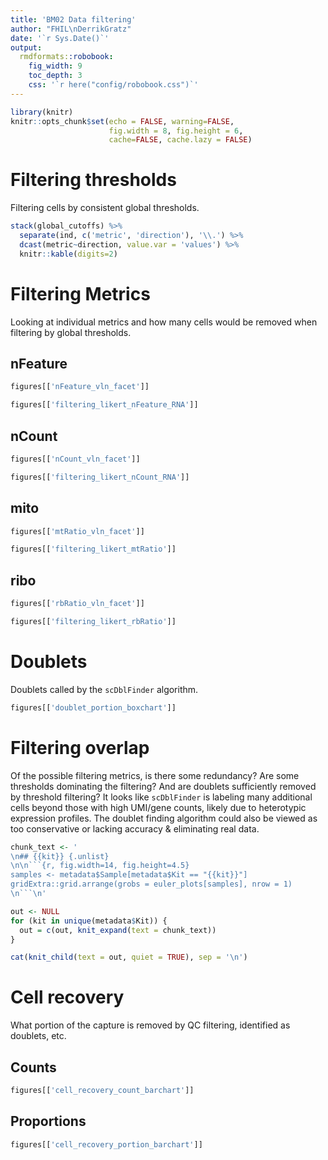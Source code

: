 ```yaml
---
title: 'BM02 Data filtering'
author: "FHIL\nDerrikGratz"
date: '`r Sys.Date()`'
output: 
  rmdformats::robobook:
    fig_width: 9
    toc_depth: 3
    css: '`r here("config/robobook.css")`'
---
```


```r
library(knitr)
knitr::opts_chunk$set(echo = FALSE, warning=FALSE,
                      fig.width = 8, fig.height = 6,
                      cache=FALSE, cache.lazy = FALSE) 
```

# Filtering thresholds

Filtering cells by consistent global thresholds.

```r
stack(global_cutoffs) %>%
  separate(ind, c('metric', 'direction'), '\\.') %>%
  dcast(metric~direction, value.var = 'values') %>%
  knitr::kable(digits=2)
```

# Filtering Metrics

Looking at individual metrics and how many cells would be removed when filtering by global thresholds.

## nFeature

:::: {class='fluid-row'}

::: {class='col-md-6'}

```r
figures[['nFeature_vln_facet']]
```

:::

::: {class='col-md-6'}

```r
figures[['filtering_likert_nFeature_RNA']]
```

:::

::::

## nCount

:::: {class='fluid-row'}

::: {class='col-md-6'}

```r
figures[['nCount_vln_facet']]
```

:::

::: {class='col-md-6'}

```r
figures[['filtering_likert_nCount_RNA']]
```

:::

::::

## mito

:::: {class='fluid-row'}

::: {class='col-md-6'}

```r
figures[['mtRatio_vln_facet']]
```

:::

::: {class='col-md-6'}

```r
figures[['filtering_likert_mtRatio']]
```

:::

::::

## ribo

:::: {class='fluid-row'}

::: {class='col-md-6'}

```r
figures[['rbRatio_vln_facet']]
```

:::

::: {class='col-md-6'}

```r
figures[['filtering_likert_rbRatio']]
```

:::

::::

# Doublets

Doublets called by the `scDblFinder` algorithm.

```r
figures[['doublet_portion_boxchart']]
```

# Filtering overlap {.tabset}

Of the possible filtering metrics, is there some redundancy? 
Are some thresholds dominating the filtering?
And are doublets sufficiently removed by threshold filtering? 
It looks like `scDblFinder` is labeling many additional cells beyond those with 
high UMI/gene counts, likely due to heterotypic expression profiles. 
The doublet finding algorithm could also be viewed as too conservative or lacking accuracy & eliminating real data. 

```r
chunk_text <- '
\n## {{kit}} {.unlist}
\n\n```{r, fig.width=14, fig.height=4.5}
samples <- metadata$Sample[metadata$Kit == "{{kit}}"]
gridExtra::grid.arrange(grobs = euler_plots[samples], nrow = 1)
\n```\n'
```

```r
out <- NULL
for (kit in unique(metadata$Kit)) {
  out = c(out, knit_expand(text = chunk_text))
}

cat(knit_child(text = out, quiet = TRUE), sep = '\n')
```

# Cell recovery {.tabset}

What portion of the capture is removed by QC filtering, identified as doublets, etc.

## Counts

```r
figures[['cell_recovery_count_barchart']]
```

## Proportions

```r
figures[['cell_recovery_portion_barchart']]
```
